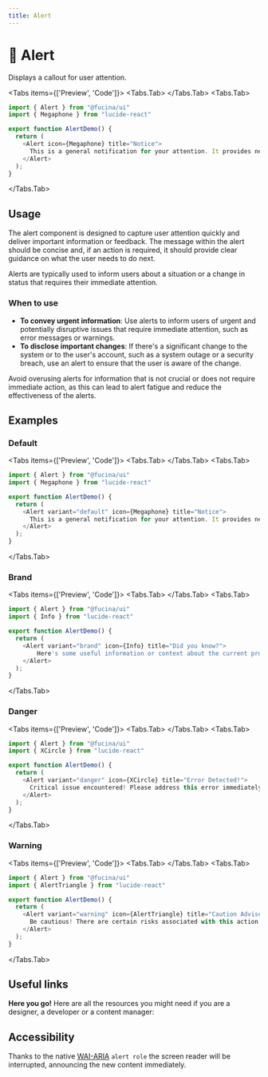 ```yaml
---
title: Alert
---
```




# 💠 Alert

Displays a callout for user attention.

<Tabs items={['Preview', 'Code']}>
<Tabs.Tab>
<AlertPreview />
</Tabs.Tab>
<Tabs.Tab>
```js copy filename="alert.tsx"
import { Alert } from "@fucina/ui"
import { Megaphone } from "lucide-react"

export function AlertDemo() {
  return (
    <Alert icon={Megaphone} title="Notice">
      This is a general notification for your attention. It provides neutral information or basic reminders for everyday tasks.
    </Alert>
  );
}
```
</Tabs.Tab>
</Tabs>

## Usage

The alert component is designed to capture user attention quickly and deliver important information or feedback. The message within the alert should be concise and, if an action is required, it should provide clear guidance on what the user needs to do next.

Alerts are typically used to inform users about a situation or a change in status that requires their immediate attention.

### When to use

- **To convey urgent information**: Use alerts to inform users of urgent and potentially disruptive issues that require immediate attention, such as error messages or warnings.
- **To disclose important changes**: If there's a significant change to the system or to the user's account, such as a system outage or a security breach, use an alert to ensure that the user is aware of the change.

Avoid overusing alerts for information that is not crucial or does not require immediate action, as this can lead to alert fatigue and reduce the effectiveness of the alerts.

## Examples

### Default

<Tabs items={['Preview', 'Code']}>
<Tabs.Tab>
<AlertPreview />
</Tabs.Tab>
<Tabs.Tab>
```js copy /variant="default"/ filename="alert.tsx"
import { Alert } from "@fucina/ui"
import { Megaphone } from "lucide-react"

export function AlertDemo() {
  return (
    <Alert variant="default" icon={Megaphone} title="Notice">
      This is a general notification for your attention. It provides neutral information or basic reminders for everyday tasks.
    </Alert>
  );
}
```
</Tabs.Tab>
</Tabs>

### Brand

<Tabs items={['Preview', 'Code']}>
<Tabs.Tab>
<AlertBrand />
</Tabs.Tab>
<Tabs.Tab>
```js copy /variant="brand"/ filename="alert.tsx"
import { Alert } from "@fucina/ui"
import { Info } from "lucide-react"

export function AlertDemo() {
  return (
    <Alert variant="brand" icon={Info} title="Did you know?">
        Here's some useful information or context about the current process or section that might be helpful to you.
    </Alert>
  );
}
```
</Tabs.Tab>
</Tabs>

### Danger

<Tabs items={['Preview', 'Code']}>
<Tabs.Tab>
<AlertDanger />
</Tabs.Tab>
<Tabs.Tab>
```js copy /variant="danger"/ filename="alert.tsx"
import { Alert } from "@fucina/ui"
import { XCircle } from "lucide-react"

export function AlertDemo() {
  return (
    <Alert variant="danger" icon={XCircle} title="Error Detected!">
      Critical issue encountered! Please address this error immediately to prevent system failure or data loss.
    </Alert>
  );
}
```
</Tabs.Tab>
</Tabs>

### Warning

<Tabs items={['Preview', 'Code']}>
<Tabs.Tab>
<AlertWarning />
</Tabs.Tab>
<Tabs.Tab>
```js copy /variant="warning"/ filename="alert.tsx"
import { Alert } from "@fucina/ui"
import { AlertTriangle } from "lucide-react"

export function AlertDemo() {
  return (
    <Alert variant="warning" icon={AlertTriangle} title="Caution Advised">
      Be cautious! There are certain risks associated with this action. Review and proceed with care.
    </Alert>
  );
}
```
</Tabs.Tab>
</Tabs>

## Useful links

**Here you go!** Here are all the resources you might need if you are a designer, a developer or a content manager:

<Cards className="mt-8">
  <Card
    title="🤖 Storybook"
    href="https://fucina-storybook.vercel.app/?path=/docs/components-alert--documentation"
  />
  <Card
    title="🪄 Figma"
    href="https://www.figma.com/design/Jfto7FUoU7mSpnv9uESD60/%F0%9F%94%A5-Fucina---Design-System?node-id=613-22656&t=djNmFHh9aJkVZtk7-1"
  />
</Cards>

## Accessibility

Thanks to the native [WAI-ARIA](https://developer.mozilla.org/en-US/docs/Web/Accessibility/ARIA/Roles/alert_role) `alert role` the screen reader will be interrupted, announcing the new content immediately.
